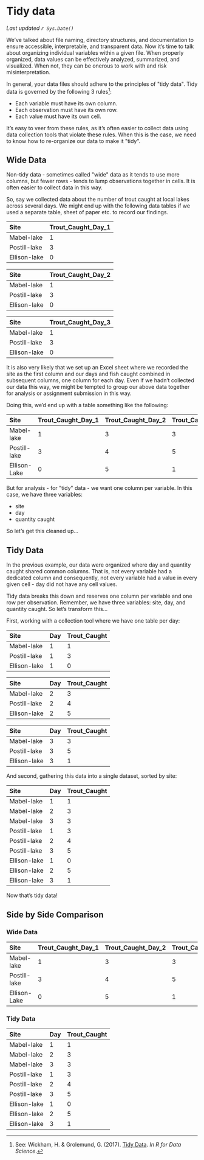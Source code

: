 # Tidy data

*Last updated `r Sys.Date()`*

We've talked about file naming, directory structures, and documentation to ensure accessible, interpretable, and transparent data. Now it's time to talk about organizing individual variables within a given file. When properly organized, data values can be effectively analyzed, summarized, and visualized. When not, they can be onerous to work with and risk misinterpretation.

In general, your data files should adhere to the principles of \"tidy data\". Tidy data is governed by the following 3 rules^[See: Wickham, H. & Grolemund, G. (2017). [Tidy Data](https://r4ds.had.co.nz/tidy-data.html). *In R for Data Science*.]:

* Each variable must have its own column.
* Each observation must have its own row.
* Each value must have its own cell.

It's easy to veer from these rules, as it's often easier to collect data using data collection tools that violate these rules. When this is the case, we need to know how to re-organize our data to make it \"tidy\".

## Wide Data

Non-tidy data - sometimes called \"wide\" data as it tends to use more columns, but fewer rows - tends to lump observations together in cells. It is often easier to collect data in this way.

So, say we collected data about the number of trout caught at local lakes across several days. We might end up with the following data tables if we used a separate table, sheet of paper etc. to record our findings.

| Site         | Trout_Caught_Day_1 |
| :------------ | :------------------ |
| Mabel-lake   | 1                  |
| Postill-lake | 3                  |
| Ellison-lake | 0                  |

| Site         | Trout_Caught_Day_2 |
| :------------ | :------------------ |
| Mabel-lake   | 1                  |
| Postill-lake | 3                  |
| Ellison-lake | 0                  |

| Site         | Trout_Caught_Day_3 |
| :------------ | :------------------ |
| Mabel-lake   | 1                  |
| Postill-lake | 3                  |
| Ellison-lake | 0                  |

It is also very likely that we set up an Excel sheet where we recorded the site as the first column and our days and fish caught combined in subsequent columns, one column for each day. Even if we hadn't collected our data this way, we might be tempted to group our above data together for analysis or assignment submission in this way.

Doing this, we'd end up with a table something like the following:

| Site         | Trout_Caught_Day_1 | Trout_Caught_Day_2 | Trout_Caught_Day_3 |
| :------------ | :------------------- | :-------------------- | :-------------------- |
| Mabel-lake   | 1                   | 3                  | 3 |
| Postill-lake | 3                   | 4               | 5 |
| Ellison-Lake | 0                   | 5                    | 1 |

But for analysis - for \"tidy\" data - we want one column per variable. In this case, we have three variables:

* site
* day
* quantity caught

So let's get this cleaned up...

## Tidy Data

In the previous example, our data were organized where day and quantity caught shared common columns. That is, not every variable had a dedicated column and consequently, not every variable had a value in every given cell - day did not have any cell values.

Tidy data breaks this down and reserves one column per variable and one row per observation. Remember, we have three variables: site, day, and quantity caught. So let's transform this...

First, working with a collection tool where we have one table per day:

| Site         | Day  | Trout_Caught |
| :------------ | :---- | :------------ |
| Mabel-lake   | 1    | 1            |
| Postill-lake | 1    | 3            |
| Ellison-lake | 1    | 0            |

| Site         | Day  | Trout_Caught |
| :------------ | :---- | :------------ |
| Mabel-lake   | 2    | 3            |
| Postill-lake | 2    | 4            |
| Ellison-lake | 2    | 5            |

| Site         | Day  | Trout_Caught |
| :------------ | :---- | :------------ |
| Mabel-lake   | 3    | 3            |
| Postill-lake | 3    | 5            |
| Ellison-lake | 3    | 1            |

And second, gathering this data into a single dataset, sorted by site:

| Site         | Day  | Trout_Caught |
| :------------ | :---- | :------------ |
| Mabel-lake   | 1    | 1            |
| Mabel-lake   | 2    | 3            |
| Mabel-lake   | 3    | 3            |
| Postill-lake | 1    | 3            |
| Postill-lake | 2    | 4            |
| Postill-lake | 3    | 5            |
| Ellison-lake | 1    | 0            |
| Ellison-lake | 2    | 5            |
| Ellison-lake | 3    | 1            |

Now that's tidy data!

## Side by Side Comparison

### Wide Data {-}

| Site         | Trout_Caught_Day_1 | Trout_Caught_Day_2 | Trout_Caught_Day_3 |
| :------------ | :------------------ | :------------------ | :------------------ |
| Mabel-lake   | 1                  | 3                  | 3                  |
| Postill-lake | 3                  | 4                  | 5                  |
| Ellison-Lake | 0                  | 5                  | 1                  |

### Tidy Data {-}

| Site         | Day  | Trout_Caught |
| :------------ | :---- | :------------ |
| Mabel-lake   | 1    | 1            |
| Mabel-lake   | 2    | 3            |
| Mabel-lake   | 3    | 3            |
| Postill-lake | 1    | 3            |
| Postill-lake | 2    | 4            |
| Postill-lake | 3    | 5            |
| Ellison-lake | 1    | 0            |
| Ellison-lake | 2    | 5            |
| Ellison-lake | 3    | 1            |

